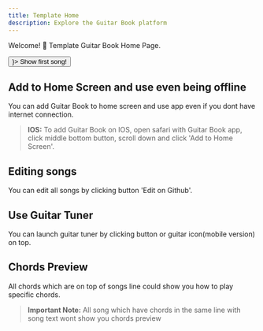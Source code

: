 ```yaml
---
title: Template Home
description: Explore the Guitar Book platform
---
```



Welcome! 👋 Template Guitar Book Home Page.

<div style={{ display: 'flex', justifyContent: 'flex-start' }}>
  <Button size="large" color={colors.primary} as={<Link to="/authorX/songX" />}>
    Show first song!
  </Button>
</div>

## Add to Home Screen and use even being offline

You can add Guitar Book to home screen and use app even if you dont have internet connection.

> **IOS:** To add Guitar Book on IOS, open safari with Guitar Book app, click middle bottom button, scroll down and click 'Add to Home Screen'.

## Editing songs

You can edit all songs by clicking button 'Edit on Github'.

## Use Guitar Tuner

You can launch guitar tuner by clicking button or guitar icon(mobile version) on top.

## Chords Preview

All chords which are on top of songs line could show you how to play specific chords.

> **Important Note:** All song which have chords in the same line with song text wont show you chords preview
